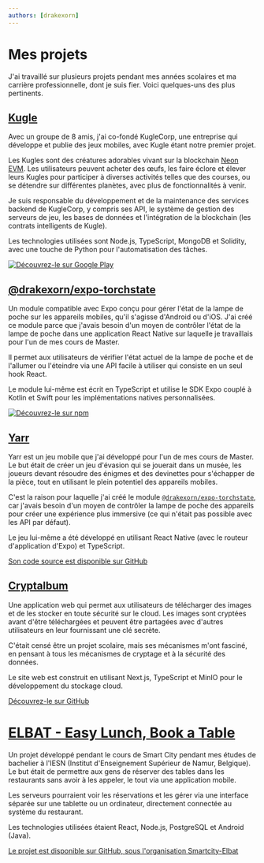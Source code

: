 ```yaml
---
authors: [drakexorn]
---
```


# Mes projets
J'ai travaillé sur plusieurs projets pendant mes années scolaires et ma carrière professionnelle, dont je suis fier.
Voici quelques-uns des plus pertinents.

## [Kugle](https://kugle.app)

Avec un groupe de 8 amis, j'ai co-fondé KugleCorp, une entreprise qui développe et publie des jeux mobiles, avec Kugle
étant notre premier projet.

Les Kugles sont des créatures adorables vivant sur la blockchain [Neon EVM](https://neonevm.org/). Les utilisateurs
peuvent acheter des œufs, les faire éclore et élever leurs Kugles pour participer à diverses activités telles que des
courses, ou se détendre sur différentes planètes, avec plus de fonctionnalités à venir.

Je suis responsable du développement et de la maintenance des services backend de KugleCorp, y compris ses API, le
système de gestion des serveurs de jeu, les bases de données et l'intégration de la blockchain (les contrats
intelligents de Kugle).

Les technologies utilisées sont Node.js, TypeScript, MongoDB et Solidity, avec une touche de Python pour
l'automatisation des tâches.

[![Découvrez-le sur Google Play](/img/kugle-store.png)](https://play.google.com/store/apps/details?id=com.KugleCorp.Kugle)

## [@drakexorn/expo-torchstate](https://npmjs.com/package/@drakexorn/expo-torchstate)

Un module compatible avec Expo conçu pour gérer l'état de la lampe de poche sur les appareils mobiles, qu'il s'agisse
d'Android ou d'iOS. J'ai créé ce module parce que j'avais besoin d'un moyen de contrôler l'état de la lampe de poche
dans une application React Native sur laquelle je travaillais pour l'un de mes cours de Master.

Il permet aux utilisateurs de vérifier l'état actuel de la lampe de poche et de l'allumer ou l'éteindre via une API
facile à utiliser qui consiste en un seul hook React.

Le module lui-même est écrit en TypeScript et utilise le SDK Expo couplé à Kotlin et Swift pour les implémentations
natives personnalisées.

[![Découvrez-le sur npm](https://nodei.co/npm/@drakexorn/expo-torchstate.png?downloads=true&downloadRank=true&stars=true)](https://npmjs.com/package/@drakexorn/expo-torchstate)

## [Yarr](https://github.com/DrakeXorn/yarr)

Yarr est un jeu mobile que j'ai développé pour l'un de mes cours de Master. Le but était de créer un jeu d'évasion qui
se jouerait dans un musée, les joueurs devant résoudre des énigmes et des devinettes pour s'échapper de la pièce, tout
en utilisant le plein potentiel des appareils mobiles.

C'est la raison pour laquelle j'ai créé le module [`@drakexorn/expo-torchstate`](#drakexornexpo-torchstate), car j'avais besoin d'un moyen de
contrôler la lampe de poche des appareils pour créer une expérience plus immersive (ce qui n'était pas possible avec les
API par défaut).

Le jeu lui-même a été développé en utilisant React Native (avec le routeur d'application d'Expo) et TypeScript.

[Son code source est disponible sur GitHub](https://github.com/DrakeXorn/yarr)

## [Cryptalbum](https://github.com/hunteroi/cryptalbum)

Une application web qui permet aux utilisateurs de télécharger des images et de les stocker en toute sécurité sur le
cloud. Les images sont cryptées avant d'être téléchargées et peuvent être partagées avec d'autres utilisateurs en leur
fournissant une clé secrète.

C'était censé être un projet scolaire, mais ses mécanismes m'ont fasciné, en pensant à tous les mécanismes de cryptage
et à la sécurité des données.

Le site web est construit en utilisant Next.js, TypeScript et MinIO pour le développement du stockage cloud.

[Découvrez-le sur GitHub](https://github.com/hunteroi/cryptalbum)

# [ELBAT - Easy Lunch, Book a Table](https://github.com/Smartcity-Elbat)

Un projet développé pendant le cours de Smart City pendant mes études de bachelier à l'IESN (Institut d'Enseignement
Supérieur de Namur, Belgique). Le but était de permettre aux gens de réserver des tables dans les restaurants sans avoir
à les appeler, le tout via une application mobile.

Les serveurs pourraient voir les réservations et les gérer via une interface séparée sur une tablette ou un ordinateur,
directement connectée au système du restaurant.

Les technologies utilisées étaient React, Node.js, PostgreSQL et Android (Java).

[Le projet est disponible sur GitHub, sous l'organisation Smartcity-Elbat](https://github.com/Smartcity-Elbat)
